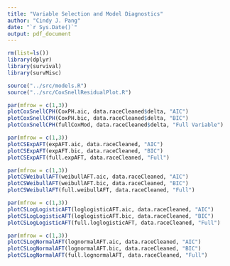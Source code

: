 ```yaml
---
title: "Variable Selection and Model Diagnostics"
author: "Cindy J. Pang"
date: "`r Sys.Date()`"
output: pdf_document
---
```


```r
rm(list=ls())
library(dplyr)
library(survival)
library(survMisc)
```

```r
source("../src/models.R")
source("../src/CoxSnellResidualPlot.R")
```

```r
par(mfrow = c(1,3))
plotCoxSnellCPH(CoxPH.aic, data.raceCleaned$delta, "AIC")
plotCoxSnellCPH(CoxPH.bic, data.raceCleaned$delta, "BIC")
plotCoxSnellCPH(fullCoxMod, data.raceCleaned$delta, "Full Variable")

par(mfrow = c(1,3))
plotCSExpAFT(expAFT.aic, data.raceCleaned, "AIC")
plotCSExpAFT(expAFT.bic, data.raceCleaned, "BIC")
plotCSExpAFT(full.expAFT, data.raceCleaned, "Full")

par(mfrow = c(1,3))
plotCSWeibullAFT(weibullAFT.aic, data.raceCleaned, "AIC")
plotCSWeibullAFT(weibullAFT.bic, data.raceCleaned, "BIC")
plotCSWeibullAFT(full.weibullAFT, data.raceCleaned, "Full")

par(mfrow = c(1,3))
plotCSLogLogisticAFT(loglogisticAFT.aic, data.raceCleaned, "AIC")
plotCSLogLogisticAFT(loglogisticAFT.bic, data.raceCleaned, "BIC")
plotCSLogLogisticAFT(full.loglogisticAFT, data.raceCleaned, "Full")

par(mfrow = c(1,3))
plotCSLogNormalAFT(lognormalAFT.aic, data.raceCleaned, "AIC")
plotCSLogNormalAFT(lognormalAFT.bic, data.raceCleaned, "BIC")
plotCSLogNormalAFT(full.lognormalAFT, data.raceCleaned, "Full")
```





